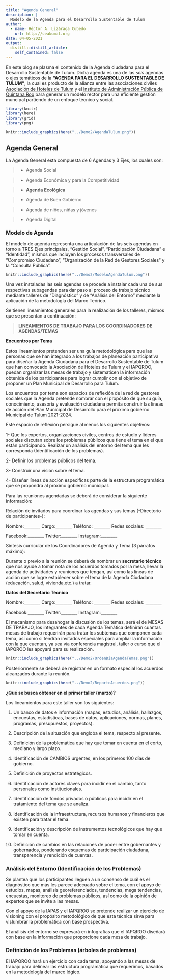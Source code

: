 ```yaml
---
title: "Agenda General"
description: |
  Modelo de la Agenda para el Desarrollo Sustentable de Tulum
author:
  - name: Héctor A. Lizáraga Cubedo
    url: http://ceakumal.org
date: 04-05-2021
output:
  distill::distill_article:
    self_contained: false
---
```




En este blog se plasma el contenido  de la Agenda ciudadana para el Desarrollo Sustentable de Tulum. Dicha agenda es una de las *seis* agendas o ejes temáticos de la **"AGENDA PARA EL DESARROLLO SUSTENTABLE DE TULUM"**, la cual es producto de la alianza entre las asociaciones civiles [Asociación de Hoteles de Tulum](www.ahtulum.com) y el [Instituto de Administración Pública de Quintana Roo](www.iapqroo.org.mx) para generar un modelo rector para una eficiente gestión muncipal partiendo de un enfoque técnico y social.




```r
library(knitr)
library(here)
library(grid)
library(png)

knitr::include_graphics(here("../Demo2/AgendaTulum.png"))

```


## Agenda General  



La Agenda General esta compuesta de 6 Agendas y 3 Ejes, los cuales son:

> - Agenda Social

> - Agenda Económica y para la Competitividad

> - **Agenda Ecológica**

> - Agenda de Buen Gobierno 

> - Agenda de niños, niñas y jóvenes

> - Agenda Digital



### Modelo de Agenda


El modelo de agenda representa una articulación de las seis agendas en torno a TRES Ejes principales, "Gestión Social", "Participación Ciudadana" e "Identidad", mismos que incluyen los procesos transversales de "Compromiso Ciudadano", "Organización de la Red de Gestores Sociales" y la "Consulta Pública".




```r


knitr::include_graphics(here("../Demo2/ModeloAgendaTulum.png"))

```


Una vez instaladas las seis agendas se procede a instalar cada una de sus respectivas  subagendas para dar paso al proceso de trabajo técnico mediante talleres de "Diagnóstico" y de "Análisis del Entorno" mediante la aplicación de la metodología del Marco Teórico.

Se tienen lineamientos generales para la realización de los talleres, mismos que se presentan a continuación:



> **LINEAMIENTOS DE TRABAJO PARA LOS COORDINADORES DE AGENDAS/TEMAS**


**Encuentros por Tema**


 Estos lineamientos pretenden ser una guía metodológica para que las personas que se han integrado a los trabajos de planeación participativa para diseñar la Agenda Ciudadana para el Desarrollo Sustentable de Tulum que han convocado la Asociación de Hoteles de Tulum y el IAPQROO, puedan organizar las mesas de trabajo y sistematicen la información obtenida de los participantes para lograr cumplir con el objetivo de proponer un Plan Municipal de Desarrollo para Tulum.


Los encuentros por tema son espacios de reflexión de la red de gestores sociales que la Agenda pretende nombrar con el propósito de que su guía, conocimiento, asesoría y evaluación ciudadana permita construir las líneas de acción del Plan Municipal de Desarrollo para el próximo gobierno Municipal de Tulum 2021-2024.

Este espacio de reflexión persigue al menos los siguientes objetivos:

1- Que los expertos, organizaciones civiles, centros de estudio y líderes sociales discutan sobre los problemas públicos que tiene el tema en el que están participando.
Realizar un análisis del entorno del tema que les corresponda (Identificación de los problemas).

2- Definir los problemas públicos del tema.

3- Construir una visión sobre el tema.

4- Diseñar líneas de acción especificas parte de la estructura programática que se propondrá al próximo gobierno municipal.



Para las reuniones agendadas se deberá de considerar la siguiente información:


Relación de invitados para coordinar las agendas y sus temas (-Directorio de participantes-):


Nombre:________ Cargo:________ Teléfono: ________ Redes sociales: ________

Facebook:________ Twitter:________ Instagram:________


Síntesis curricular de los Coordinadores de Agenda y Tema (3 párrafos máximo):


Durante o previo a la reunión se deberá de nombrar un **secretario técnico** que nos ayude a tomar nota de los acuerdos tomados por la mesa, llevar la agenda de actividades y reuniones que tengan, así como las líneas de acción que se logre establecer sobre el tema de la Agenda Ciudadana (educación, salud, vivienda,etc.) a tratar.



**Datos del Secretario Técnico**


Nombre:________ Cargo:________ Teléfono: ________ Redes sociales: ________

Facebook:________ Twitter:________ Instagram:________



El mecanismo para desahogar la discusión de los temas, será el de MESAS DE TRABAJO, los integrantes de cada Agenda Temática definirán cuántas mesas de trabajo requerirán para tratar los subtemas que componen cada tema, así como si tendrán invitados especiales para ampliar la información con la que cuentan, ya sea vía conferencia magistral, taller o curso que el IAPQROO les apoyará para su realización.




```r


knitr::include_graphics(here("../Demo2/OrdenDiaAgendaTemas.png"))

```



Posteriormente se deberá de registrar en un formato especial los acuerdos alcanzados durante la reunión.


```r


knitr::include_graphics(here("../Demo2/ReporteAcuerdos.png"))

```



**¿Qué se busca obtener en el primer taller (marzo)?**


Los lineamientos para este taller son los siguientes:



1. Un banco de datos e información (mapas, estudios, análisis, hallazgos, encuestas, estadísticas,  bases de datos, aplicaciones, normas, planes, programas, presupuestos, proyectos).

2. Descripción de la situación que engloba el tema, respecto al presente.

3. Definición de la problemática que hay que tomar en cuenta en el corto, mediano y largo plazo.

4. Identificación de CAMBIOS urgentes, en los primeros 100 días de gobierno.

5. Definición de proyectos estratégicos.

6. Identificación de actores claves para incidir en el cambio, tanto personales como institucionales.

7. Identificación de fondos privados o públicos para incidir en el tratamiento del tema que se analiza.

8. Identificación de la infraestructura, recursos humanos y financieros que existen para tratar el tema.

9. Identificación y descripción de instrumentos tecnológicos que hay que tomar en cuenta.

10. Definición de cambios en las relaciones de poder entre gobernantes y gobernados, ponderando esquemas de participación ciudadana, transparencia y rendición de cuentas.


### Análisis del Entorno (Identificación de los Problemas)


 Se plantea que los participantes lleguen a un consenso de cuál es el diagnóstico que más les parece adecuado sobre el tema, con el apoyo de estudios, mapas, análisis georeferenciados, tendencias, mega tendencias, encuestas, monitoreo de problemas públicos, así como de la opinión de expertos que se invite a las mesas.
 
 
Con el apoyo de la IAPAS y el IAPQROO se pretende realizar un ejercicio de visioning con el propósito metodológico de que esta técnica sirva para vislumbrar la problemática con base prospectiva.


El análisis del entorno se expresará en infografías que el IAPQROO diseñará con base en la información que proporcione cada mesa de trabajo.



### Definición de los Problemas (árboles de problemas)


El IAPQROO hará un ejercicio con cada tema, apoyando a las mesas de trabajo para delinear las estructura programática que requerimos, basados en la metodología del marco lógico.



